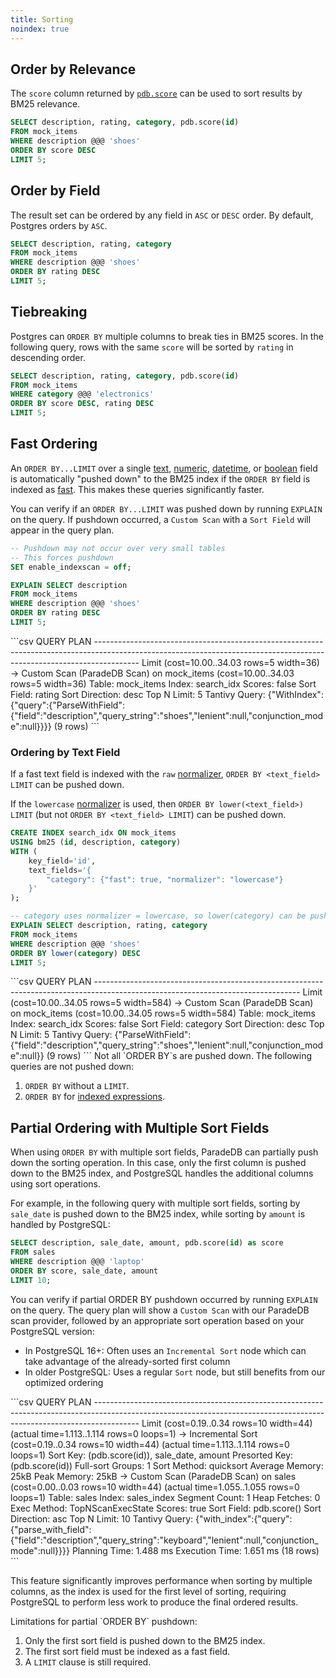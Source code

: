 ```yaml
---
title: Sorting
noindex: true
---
```


## Order by Relevance

The `score` column returned by [`pdb.score`](/documentation/full-text/scoring) can be used to sort results by
BM25 relevance.

```sql
SELECT description, rating, category, pdb.score(id)
FROM mock_items
WHERE description @@@ 'shoes'
ORDER BY score DESC
LIMIT 5;
```

## Order by Field

The result set can be ordered by any field in `ASC` or `DESC` order. By default, Postgres orders by `ASC`.

```sql
SELECT description, rating, category
FROM mock_items
WHERE description @@@ 'shoes'
ORDER BY rating DESC
LIMIT 5;
```

## Tiebreaking

Postgres can `ORDER BY` multiple columns to break ties in BM25 scores. In the following query, rows with the same
`score` will be sorted by `rating` in descending order.

```sql
SELECT description, rating, category, pdb.score(id)
FROM mock_items
WHERE category @@@ 'electronics'
ORDER BY score DESC, rating DESC
LIMIT 5;
```

## Fast Ordering

An `ORDER BY...LIMIT` over a single [text](/documentation/indexing/create_index#text-fields), [numeric](/documentation/indexing/create_index#numeric-fields),
[datetime](/documentation/indexing/create_index#datetime-fields), or [boolean](/documentation/indexing/create_index#boolean-fields) field is automatically "pushed down"
to the BM25 index if the `ORDER BY` field is indexed as [fast](/documentation/indexing/fast_fields). This makes these queries significantly faster.

You can verify if an `ORDER BY...LIMIT` was pushed down by running `EXPLAIN` on the query. If pushdown occurred, a `Custom Scan` with a
`Sort Field` will appear in the query plan.

```sql
-- Pushdown may not occur over very small tables
-- This forces pushdown
SET enable_indexscan = off;

EXPLAIN SELECT description
FROM mock_items
WHERE description @@@ 'shoes'
ORDER BY rating DESC
LIMIT 5;
```

<Accordion title="Expected Response">
```csv
                                                                              QUERY PLAN
-----------------------------------------------------------------------------------------------------------------------------------------------------------------------
 Limit  (cost=10.00..34.03 rows=5 width=36)
   ->  Custom Scan (ParadeDB Scan) on mock_items  (cost=10.00..34.03 rows=5 width=36)
         Table: mock_items
         Index: search_idx
         Scores: false
            Sort Field: rating
            Sort Direction: desc
            Top N Limit: 5
         Tantivy Query: {"WithIndex":{"query":{"ParseWithField":{"field":"description","query_string":"shoes","lenient":null,"conjunction_mode":null}}}}
(9 rows)
```
</Accordion>

### Ordering by Text Field

If a fast text field is indexed with the `raw` [normalizer](/documentation/indexing/fast_fields#normalizers), `ORDER BY <text_field> LIMIT` can be pushed down.

If the `lowercase` [normalizer](/documentation/indexing/fast_fields#normalizers) is used, then `ORDER BY lower(<text_field>) LIMIT` (but not `ORDER BY <text_field> LIMIT`)
can be pushed down.

```sql
CREATE INDEX search_idx ON mock_items
USING bm25 (id, description, category)
WITH (
    key_field='id',
    text_fields='{
        "category": {"fast": true, "normalizer": "lowercase"}
    }'
);

-- category uses normalizer = lowercase, so lower(category) can be pushed down
EXPLAIN SELECT description, rating, category
FROM mock_items
WHERE description @@@ 'shoes'
ORDER BY lower(category) DESC
LIMIT 5;
```

<Accordion title="Expected Response">
```csv
                                                           QUERY PLAN
---------------------------------------------------------------------------------------------------------------------------------
 Limit  (cost=10.00..34.05 rows=5 width=584)
   ->  Custom Scan (ParadeDB Scan) on mock_items  (cost=10.00..34.05 rows=5 width=584)
         Table: mock_items
         Index: search_idx
         Scores: false
            Sort Field: category
            Sort Direction: desc
            Top N Limit: 5
         Tantivy Query: {"ParseWithField":{"field":"description","query_string":"shoes","lenient":null,"conjunction_mode":null}}
(9 rows)
```
</Accordion>

<Note>
Not all `ORDER BY`s are pushed down. The following queries are not pushed down:

1. `ORDER BY` without a `LIMIT`.
2. `ORDER BY` for [indexed expressions](https://www.postgresql.org/docs/current/indexes-expressional.html).
</Note>

## Partial Ordering with Multiple Sort Fields

When using `ORDER BY` with multiple sort fields, ParadeDB can partially push down the sorting operation. In this case, only the first column is pushed down to the BM25 index, and PostgreSQL handles the additional columns using sort operations.

For example, in the following query with multiple sort fields, sorting by `sale_date` is pushed down to the BM25 index, while sorting by `amount` is handled by PostgreSQL:

```sql
SELECT description, sale_date, amount, pdb.score(id) as score
FROM sales
WHERE description @@@ 'laptop'
ORDER BY score, sale_date, amount
LIMIT 10;
```

You can verify if partial ORDER BY pushdown occurred by running `EXPLAIN` on the query. The query plan will show a `Custom Scan` with our ParadeDB scan provider, followed by an appropriate sort operation based on your PostgreSQL version:

- In PostgreSQL 16+: Often uses an `Incremental Sort` node which can take advantage of the already-sorted first column
- In older PostgreSQL: Uses a regular `Sort` node, but still benefits from our optimized ordering

<Accordion title="Example Query Plan">
```csv
                                                                              QUERY PLAN
-----------------------------------------------------------------------------------------------------------------------------------------------------------------------
  Limit  (cost=0.19..0.34 rows=10 width=44) (actual time=1.113..1.114 rows=0 loops=1)
   ->  Incremental Sort  (cost=0.19..0.34 rows=10 width=44) (actual time=1.113..1.114 rows=0 loops=1)
         Sort Key: (pdb.score(id)), sale_date, amount
         Presorted Key: (pdb.score(id))
         Full-sort Groups: 1  Sort Method: quicksort  Average Memory: 25kB  Peak Memory: 25kB
         ->  Custom Scan (ParadeDB Scan) on sales  (cost=0.00..0.03 rows=10 width=44) (actual time=1.055..1.055 rows=0 loops=1)
               Table: sales
               Index: sales_index
               Segment Count: 1
               Heap Fetches: 0
               Exec Method: TopNScanExecState
               Scores: true
                  Sort Field: pdb.score()
                  Sort Direction: asc
                  Top N Limit: 10
               Tantivy Query: {"with_index":{"query":{"parse_with_field":{"field":"description","query_string":"keyboard","lenient":null,"conjunction_mode":null}}}}
 Planning Time: 1.488 ms
 Execution Time: 1.651 ms
(18 rows)
```
</Accordion>

This feature significantly improves performance when sorting by multiple columns, as the index is used for the first level of sorting, requiring PostgreSQL to perform less work to produce the final ordered results.

<Note>
Limitations for partial `ORDER BY` pushdown:

1. Only the first sort field is pushed down to the BM25 index.
2. The first sort field must be indexed as a fast field.
3. A `LIMIT` clause is still required.
</Note>
